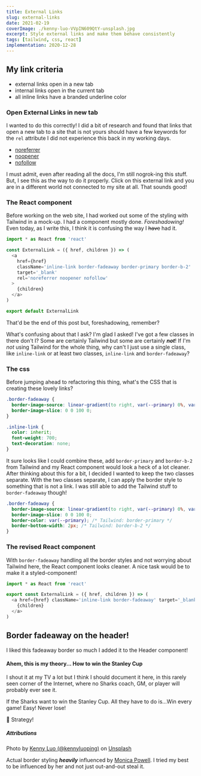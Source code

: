 ```yaml
---
title: External Links
slug: external-links
date: 2021-02-19
coverImage: ./kenny-luo-VVpIN609QtY-unsplash.jpg
excerpt: Style external links and make them behave consistently
tags: [tailwind, css, react]
implementation: 2020-12-28
---
```


## My link criteria

- external links open in a new tab
- internal links open in the current tab
- all inline links have a branded underline color

### Open External Links in new tab

I wanted to do this correctly! I did a bit of research and found that links that open a new tab to a site that is not yours should have a few keywords for the `rel` attribute I did not experience this back in my working days.

- [noreferrer](https://developer.mozilla.org/en-US/docs/Web/HTML/Link_types/noreferrer)
- [noopener](https://developer.mozilla.org/en-US/docs/Web/HTML/Link_types/noopener)
- [nofollow](https://developer.mozilla.org/en-US/docs/Web/HTML/Attributes/rel#attr-nofollow)

<Warning>
  I must admit, even after reading all the docs, I'm still nogrok-ing this stuff. But, I see this as the way to do it
  properly. Click on this external link and you are in a different world not connected to my site at all. That sounds
  good!
</Warning>

### The React component

Before working on the web site, I had worked out some of the styling with Tailwind in a mock-up. I had a component mostly done. _Foreshadowing!_ Even today, as I write this, I think it is confusing the way I ~~have~~ had it.

```js:title=ExternalLink.js
import * as React from 'react'

const ExternalLink = ({ href, children }) => (
  <a
    href={href}
    className='inline-link border-fadeaway border-primary border-b-2'
    target='_blank'
    rel='noreferrer noopener nofollow'
  >
    {children}
  </a>
)

export default ExternalLink
```

<Info>That'd be the end of this post but, foreshadowing, remember?</Info>

What's confusing about that I ask? I'm glad I asked! I've got a few classes in there don't I? Some are certainly Tailwind but some are certainly **_not_**! If I'm _not_ using Tailwind for the whole thing, why can't I just use a single class, like `inline-link` or at least two classes, `inline-link` and `border-fadeaway`?

### The css

Before jumping ahead to refactoring this thing, what's the CSS that is creating these lovely links?

```css
.border-fadeaway {
  border-image-source: linear-gradient(to right, var(--primary) 0%, var(--link) 76%, transparent 100%);
  border-image-slice: 0 0 100 0;
}

.inline-link {
  color: inherit;
  font-weight: 700;
  text-decoration: none;
}
```

It sure looks like I could combine these, add `border-primary` and `border-b-2` from Tailwind and my React component would look a heck of a lot cleaner. After thinking about this for a bit, I decided I wanted to keep the two classes separate. With the two classes separate, I can apply the border style to something that is not a link. I was still able to add the Tailwind stuff to `border-fadeaway` though!

```css {4,5}
.border-fadeaway {
  border-image-source: linear-gradient(to right, var(--primary) 0%, var(--link) 76%, transparent 100%);
  border-image-slice: 0 0 100 0;
  border-color: var(--primary); /* Tailwind: border-primary */
  border-bottom-width: 2px; /* Tailwind: border-b-2 */
}
```

### The revised React component

With `border-fadeaway` handling all the border styles and not worrying about Tailwind here, the React component looks cleaner. A nice task would be to make it a styled-component!

```js
import * as React from 'react'

export const ExternalLink = ({ href, children }) => (
  <a href={href} className='inline-link border-fadeaway' target='_blank' rel='noreferrer noopener nofollow'>
    {children}
  </a>
)
```

## Border fadeaway on the header!

I liked this fadeaway border so much I added it to the Header component!

<Primary>


#### Ahem, this is my theory... How to win the Stanley Cup

I shout it at my TV a lot but I think I should document it here, in this rarely seen corner of the Internet, where no Sharks coach, GM, or player will probably ever see it.

If the Sharks want to win the Stanley Cup. All they have to do is...Win every game! Easy! Never lose!

🏒 Strategy!

</Primary>


##### Attributions

Photo by [Kenny Luo (@kennyluoping)](https://unsplash.com/@prowhiz?utm_source=unsplash&utm_medium=referral&utm_content=creditCopyText)
on [Unsplash](https://unsplash.com/s/photos/link?utm_source=unsplash&utm_medium=referral&utm_content=creditCopyText)

Actual border styling **_heavily_** influenced by [Monica Powell](https://www.aboutmonica.com/). I tried my best to be influenced by her and not just out-and-out steal it.
